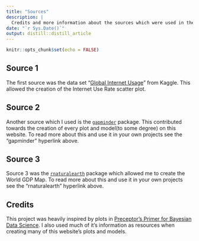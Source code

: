 ```yaml
---
title: "Sources"
description: |
  Credits and more information about the sources which were used in the making of this project.
date: "`r Sys.Date()`"
output: distill::distill_article
---
```


```r
knitr::opts_chunk$set(echo = FALSE)
```

## Source 1

The first source was the data set "[Global Internet Usage](https://www.kaggle.com/datasets/sansuthi/gapminder-internet)" from Kaggle. This allowed the creation of the Internet Use Rate scatter plot.


## Source 2

Another source which I used is the [`gapminder`](https://www.gapminder.org/) package. This contributed towards the creation of every plot and model(to some degree) on this website. To read more about this and use it in your own projects see the "gapminder" hyperlink above.  


## Source 3

Source 3 was the [`rnaturalearth`](https://cran.r-project.org/web/packages/rnaturalearth/README.html) package which allowed me to create the World GDP Map. To read more about this and use it in your own projects see the "rnaturalearth" hyperlink above.

## Credits

This project was heavily inspired by plots in [Preceptor's Primer for Bayesian Data Science](https://ppbds.github.io/primer/). I also used much of it's information as resources when creating many of this website's plots and models.